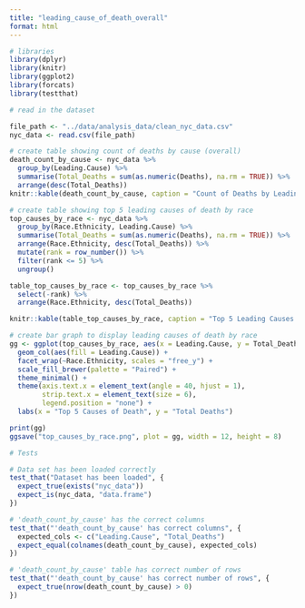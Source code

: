 ```yaml
---
title: "leading_cause_of_death_overall"
format: html
---
```


```r
# libraries
library(dplyr)
library(knitr)
library(ggplot2)
library(forcats)
library(testthat)

# read in the dataset

file_path <- "../data/analysis_data/clean_nyc_data.csv"
nyc_data <- read.csv(file_path)

```

```r
# create table showing count of deaths by cause (overall)
death_count_by_cause <- nyc_data %>%
  group_by(Leading.Cause) %>%
  summarise(Total_Deaths = sum(as.numeric(Deaths), na.rm = TRUE)) %>%
  arrange(desc(Total_Deaths))
knitr::kable(death_count_by_cause, caption = "Count of Deaths by Leading Cause")

```

```r
# create table showing top 5 leading causes of death by race
top_causes_by_race <- nyc_data %>%
  group_by(Race.Ethnicity, Leading.Cause) %>%
  summarise(Total_Deaths = sum(as.numeric(Deaths), na.rm = TRUE)) %>%
  arrange(Race.Ethnicity, desc(Total_Deaths)) %>%
  mutate(rank = row_number()) %>%
  filter(rank <= 5) %>%
  ungroup()

table_top_causes_by_race <- top_causes_by_race %>%
  select(-rank) %>%
  arrange(Race.Ethnicity, desc(Total_Deaths))

knitr::kable(table_top_causes_by_race, caption = "Top 5 Leading Causes of Death by Race")

# create bar graph to display leading causes of death by race
gg <- ggplot(top_causes_by_race, aes(x = Leading.Cause, y = Total_Deaths)) +
  geom_col(aes(fill = Leading.Cause)) + 
  facet_wrap(~Race.Ethnicity, scales = "free_y") + 
  scale_fill_brewer(palette = "Paired") + 
  theme_minimal() + 
  theme(axis.text.x = element_text(angle = 40, hjust = 1), 
        strip.text.x = element_text(size = 6), 
        legend.position = "none") + 
  labs(x = "Top 5 Causes of Death", y = "Total Deaths") 

print(gg)
ggsave("top_causes_by_race.png", plot = gg, width = 12, height = 8)

```

```r
# Tests

# Data set has been loaded correctly
test_that("Dataset has been loaded", {
  expect_true(exists("nyc_data"))
  expect_is(nyc_data, "data.frame")
})

# 'death_count_by_cause' has the correct columns
test_that("'death_count_by_cause' has correct columns", {
  expected_cols <- c("Leading.Cause", "Total_Deaths")
  expect_equal(colnames(death_count_by_cause), expected_cols)
})

# 'death_count_by_cause' table has correct number of rows
test_that("'death_count_by_cause' has correct number of rows", {
  expect_true(nrow(death_count_by_cause) > 0)
})

```















